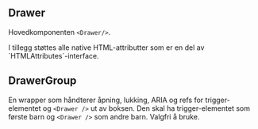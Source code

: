 
<Meta title="Design system/Drawer/API" component={Drawer} />

## Drawer

Hovedkomponenten `<Drawer/>`.

<ArgsTable story={PRIMARY_STORY} />
I tillegg støttes alle native HTML-attributter som er en del av `HTMLAttributes<HTMLDivElement>`-interface.

## DrawerGroup

En wrapper som håndterer åpning, lukking, ARIA og refs for trigger-elementet og `<Drawer />` ut av boksen. Den skal ha trigger-elementet som første barn og `<Drawer />` som andre barn. Valgfri å bruke.

<ArgsTable of={DrawerGroup} />

